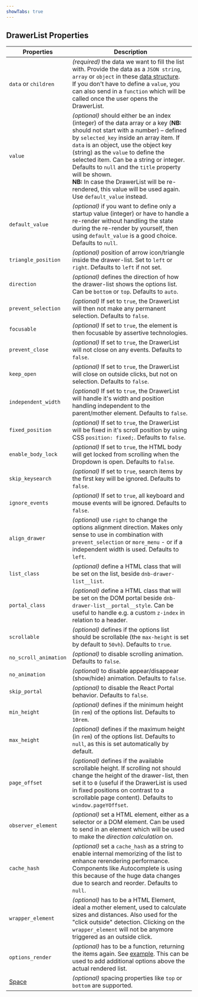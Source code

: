 ```yaml
---
showTabs: true
---
```


## DrawerList Properties

| Properties                                  | Description                                                                                                                                                                                                                                                                                                                                                                                                                                                                          |
| ------------------------------------------- | ------------------------------------------------------------------------------------------------------------------------------------------------------------------------------------------------------------------------------------------------------------------------------------------------------------------------------------------------------------------------------------------------------------------------------------------------------------------------------------ |
| `data` or `children`                        | _(required)_ the data we want to fill the list with. Provide the data as a `JSON string`, `array` or `object` in these [data structure](/uilib/components/fragments/drawer-list/info#data-structure). <br /> If you don't have to define a `value`, you can also send in a `function` which will be called once the user opens the DrawerList.                                                                                                                                       |
| `value`                                     | _(optional)_ should either be an index (integer) of the data array or a key (**NB:** should not start with a number) – defined by `selected_key` inside an array item. If `data` is an object, use the object key (string) as the `value` to define the selected item. Can be a string or integer. Defaults to `null` and the `title` property will be shown. <br /> **NB:** In case the DrawerList will be re-rendered, this value will be used again. Use `default_value` instead. |
| `default_value`                             | _(optional)_ if you want to define only a startup value (integer) or have to handle a re-render without handling the state during the re-render by yourself, then using `default_value` is a good choice. Defaults to `null`.                                                                                                                                                                                                                                                        |
| `triangle_position`                         | _(optional)_ position of arrow icon/triangle inside the drawer-list. Set to `left` or `right`. Defaults to `left` if not set.                                                                                                                                                                                                                                                                                                                                                        |
| `direction`                                 | _(optional)_ defines the direction of how the drawer-list shows the options list. Can be `bottom` or `top`. Defaults to `auto`.                                                                                                                                                                                                                                                                                                                                                      |
| `prevent_selection`                         | _(optional)_ If set to `true`, the DrawerList will then not make any permanent selection. Defaults to `false`.                                                                                                                                                                                                                                                                                                                                                                       |
| `focusable`                                 | _(optional)_ If set to `true`, the element is then focusable by assertive technologies.                                                                                                                                                                                                                                                                                                                                                                                              |
| `prevent_close`                             | _(optional)_ If set to `true`, the DrawerList will not close on any events. Defaults to `false`.                                                                                                                                                                                                                                                                                                                                                                                     |
| `keep_open`                                 | _(optional)_ If set to `true`, the DrawerList will close on outside clicks, but not on selection. Defaults to `false`.                                                                                                                                                                                                                                                                                                                                                               |
| `independent_width`                         | _(optional)_ If set to `true`, the DrawerList will handle it's width and position handling independent to the parent/mother element. Defaults to `false`.                                                                                                                                                                                                                                                                                                                            |
| `fixed_position`                            | _(optional)_ If set to `true`, the DrawerList will be fixed in it's scroll position by using CSS `position: fixed;`. Defaults to `false`.                                                                                                                                                                                                                                                                                                                                            |
| `enable_body_lock`                          | _(optional)_ If set to `true`, the HTML body will get locked from scrolling when the Dropdown is open. Defaults to `false`.                                                                                                                                                                                                                                                                                                                                                          |
| `skip_keysearch`                            | _(optional)_ If set to `true`, search items by the first key will be ignored. Defaults to `false`.                                                                                                                                                                                                                                                                                                                                                                                   |
| `ignore_events`                             | _(optional)_ If set to `true`, all keyboard and mouse events will be ignored. Defaults to `false`.                                                                                                                                                                                                                                                                                                                                                                                   |
| `align_drawer`                              | _(optional)_ use `right` to change the options alignment direction. Makes only sense to use in combination with `prevent_selection` or `more_menu` - or if a independent width is used. Defaults to `left`.                                                                                                                                                                                                                                                                          |
| `list_class`                                | _(optional)_ define a HTML class that will be set on the list, beside `dnb-drawer-list__list`.                                                                                                                                                                                                                                                                                                                                                                                       |
| `portal_class`                              | _(optional)_ define a HTML class that will be set on the DOM portal beside `dnb-drawer-list__portal__style`. Can be useful to handle e.g. a custom `z-index` in relation to a header.                                                                                                                                                                                                                                                                                                |
| `scrollable`                                | _(optional)_ defines if the options list should be scrollable (the `max-height` is set by default to `50vh`). Defaults to `true`.                                                                                                                                                                                                                                                                                                                                                    |
| `no_scroll_animation`                       | _(optional)_ to disable scrolling animation. Defaults to `false`.                                                                                                                                                                                                                                                                                                                                                                                                                    |
| `no_animation`                              | _(optional)_ to disable appear/disappear (show/hide) animation. Defaults to `false`.                                                                                                                                                                                                                                                                                                                                                                                                 |
| `skip_portal`                               | _(optional)_ to disable the React Portal behavior. Defaults to `false`.                                                                                                                                                                                                                                                                                                                                                                                                              |
| `min_height`                                | _(optional)_ defines if the minimum height (in `rem`) of the options list. Defaults to `10rem`.                                                                                                                                                                                                                                                                                                                                                                                      |
| `max_height`                                | _(optional)_ defines if the maximum height (in `rem`) of the options list. Defaults to `null`, as this is set automatically by default.                                                                                                                                                                                                                                                                                                                                              |
| `page_offset`                               | _(optional)_ defines if the available scrollable height. If scrolling not should change the height of the drawer-list, then set it to `0` (useful if the DrawerList is used in fixed positions on contrast to a scrollable page content). Defaults to `window.pageYOffset`.                                                                                                                                                                                                          |
| `observer_element`                          | _(optional)_ set a HTML element, either as a selector or a DOM element. Can be used to send in an element which will be used to make the _direction calculation_ on.                                                                                                                                                                                                                                                                                                                 |
| `cache_hash`                                | _(optional)_ set a `cache_hash` as a string to enable internal memorizing of the list to enhance rerendering performance. Components like Autocomplete is using this because of the huge data changes due to search and reorder. Defaults to `null`.                                                                                                                                                                                                                                 |
| `wrapper_element`                           | _(optional)_ has to be a HTML Element, ideal a mother element, used to calculate sizes and distances. Also used for the "click outside" detection. Clicking on the `wrapper_element` will not be anymore triggered as an outside click.                                                                                                                                                                                                                                              |
| `options_render`                            | _(optional)_ has to be a function, returning the items again. See [example](/uilib/components/fragments/drawer-list#example-usage-of-options_render). This can be used to add additional options above the actual rendered list.                                                                                                                                                                                                                                                     |
| [Space](/uilib/components/space/properties) | _(optional)_ spacing properties like `top` or `bottom` are supported.                                                                                                                                                                                                                                                                                                                                                                                                                |
